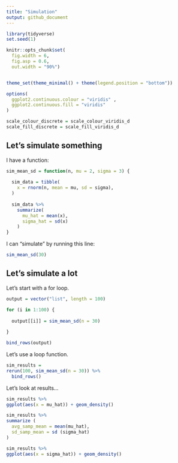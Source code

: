 ```yaml
---
title: "Simulation"
output: github_document
---
```


```r
library(tidyverse)
set.seed(1)

knitr::opts_chunk$set(
  fig.width = 6,
  fig.asp = 0.6,
  out.width = "90%")


theme_set(theme_minimal() + theme(legend.position = "bottom"))

options(
  ggplot2.continuous.colour = "viridis" ,
  ggplot2.continuous.fill = "viridis"
)

scale_colour_discrete = scale_colour_viridis_d
scale_fill_discrete = scale_fill_viridis_d
```

## Let's simulate something

I have a function:

```r
sim_mean_sd = function(n, mu = 2, sigma = 3) {
  
  sim_data = tibble(
    x = rnorm(n, mean = mu, sd = sigma),
  )
  
  sim_data %>% 
    summarize(
      mu_hat = mean(x),
      sigma_hat = sd(x)
    )
}
```

I can "simulate" by running this line:

```r
sim_mean_sd(30)
```

## Let's simulate a lot

Let's start with a for loop.

```r
output = vector("list", length = 100)

for (i in 1:100) {
  
  output[[i]] = sim_mean_sd(n = 30)
  
}

bind_rows(output)
```

Let's use a loop function.

```r
sim_results =
rerun(100, sim_mean_sd(n = 30)) %>% 
  bind_rows()
```

Let's look at results...

```r
sim_results %>% 
ggplot(aes(x = mu_hat)) + geom_density()

sim_results %>% 
summarize (
  avg_samp_mean = mean(mu_hat),
  sd_samp_mean = sd (sigma_hat)
)

sim_results %>% 
ggplot(aes(x = sigma_hat)) + geom_density()

```

